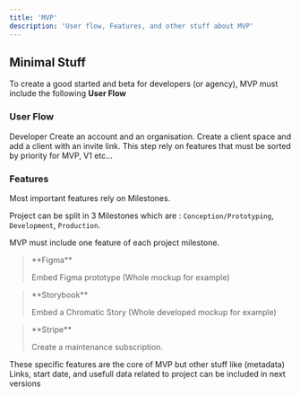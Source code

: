 ---
title: 'MVP'
description: 'User flow, Features, and other stuff about MVP'
---

## Minimal Stuff

To create a good started and beta for developers (or agency), MVP must include the following **User Flow**

### User Flow

<Steps>
  <Step title="Start">
    Developer Create an account and an organisation.
  </Step>
  <Step title="Create a client (space)">
    Create a client space and add a client with an invite link.
  </Step>
  <Step title="Add specific content to client space">
    This step rely on features that must be sorted by priority for MVP, V1 etc...
  </Step>
</Steps>

### Features

Most important features rely on <Tooltip tip="Milestones are a core concept of that no-named SAAS">Milestones</Tooltip>.

Project can be split in 3 Milestones which are : `Conception/Prototyping`, `Development`, `Production`.

MVP must include one feature of each project milestone.

> <Icon icon="figma" iconType="brands" /> 
> **Figma**
> 
> Embed Figma prototype (Whole mockup for example)

> <Icon icon="code" /> 
> **Storybook**
> 
> Embed a Chromatic Story (Whole developed mockup for example)

> <Icon icon="Stripe" iconType="brands" /> 
> **Stripe**
> 
> Create a maintenance subscription.

<Note>These specific features are the core of MVP but other stuff like (metadata) Links, start date, and usefull data related to project can be included in next versions</Note>